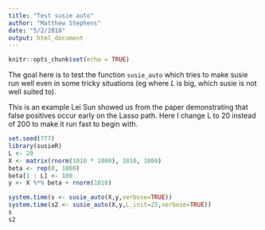 ```yaml
---
title: "Test susie auto"
author: "Matthew Stephens"
date: "5/2/2018"
output: html_document
---
```


```r
knitr::opts_chunk$set(echo = TRUE)
```

The goal here is to test the function `susie_auto` which tries
to make susie run well even in some tricky situations (eg where $L$ is big,
which susie is not well suited to).

This is an example Lei Sun showed us from the paper demonstrating that
false positives occur early on the Lasso path. Here I change L to 20 instead
of 200 to make it run fast to begin with.
```r
set.seed(777)
library(susieR)
L <- 20
X <- matrix(rnorm(1010 * 1000), 1010, 1000)
beta <- rep(0, 1000)
beta[1 : L] <- 100
y <- X %*% beta + rnorm(1010)
```

```r
system.time(s <- susie_auto(X,y,verbose=TRUE))
system.time(s2 <- susie_auto(X,y,L_init=25,verbose=TRUE))
s
s2
```


